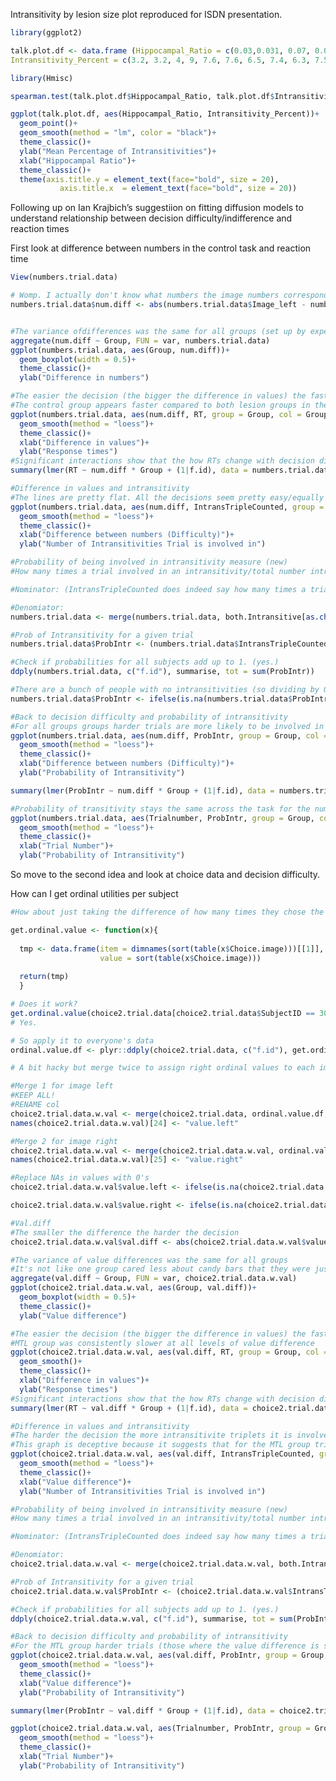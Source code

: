 Intransitivity by lesion size plot reproduced for ISDN presentation.

```r
library(ggplot2)

talk.plot.df <- data.frame (Hippocampal_Ratio = c(0.03,0.031, 0.07, 0.09, 0.095, 0.10, 0.107, 0.115, 0.16, 0.18, 0.195, 0.2, 0.24, 0.255, 0.28, 0.36),
Intransitivity_Percent = c(3.2, 3.2, 4, 9, 7.6, 7.6, 6.5, 7.4, 6.3, 7.5, 7.5, 8, 9.5, 7.5, 22.5, 24.5))

library(Hmisc)

spearman.test(talk.plot.df$Hippocampal_Ratio, talk.plot.df$Intransitivity_Percent)

ggplot(talk.plot.df, aes(Hippocampal_Ratio, Intransitivity_Percent))+
  geom_point()+
  geom_smooth(method = "lm", color = "black")+
  theme_classic()+
  ylab("Mean Percentage of Intransitivities")+
  xlab("Hippocampal Ratio")+
  theme_classic()+
  theme(axis.title.y = element_text(face="bold", size = 20),
           axis.title.x  = element_text(face="bold", size = 20))
```

Following up on Ian Krajbich's suggestiion on fitting diffusion models to understand relationship between decision difficulty/indifference and reaction times

First look at difference between numbers in the control task and reaction time

```r
View(numbers.trial.data)

# Womp. I actually don't know what numbers the image numbers correspond to. Turns out the image numbers are the actual stimuli so can use those for decision difficulty.
numbers.trial.data$num.diff <- abs(numbers.trial.data$Image_left - numbers.trial.data$Image_right)


#The variance ofdifferences was the same for all groups (set up by experiment so manipulation check)
aggregate(num.diff ~ Group, FUN = var, numbers.trial.data)
ggplot(numbers.trial.data, aes(Group, num.diff))+
  geom_boxplot(width = 0.5)+
  theme_classic()+
  ylab("Difference in numbers")

#The easier the decision (the bigger the difference in values) the faster all groups got
#The control group appears faster compared to both lesion groups in the control task BUT this doesn't appear statistically significant in the regression
ggplot(numbers.trial.data, aes(num.diff, RT, group = Group, col = Group))+
  geom_smooth(method = "loess")+
  theme_classic()+
  xlab("Difference in values")+
  ylab("Response times")
#Significant interactions show that the how RTs change with decision difficulty differs by group. Though they all get faster at easier decisions the MTL group is consistently slower
summary(lmer(RT ~ num.diff * Group + (1|f.id), data = numbers.trial.data))

#Difference in values and intransitivity
#The lines are pretty flat. All the decisions seem pretty easy/equally likely to be involved in an intransitivity
ggplot(numbers.trial.data, aes(num.diff, IntransTripleCounted, group = Group, col = Group))+
  geom_smooth(method = "loess")+
  theme_classic()+
  xlab("Difference between numbers (Difficulty)")+
  ylab("Number of Intransitivities Trial is involved in")

#Probability of being involved in intransitivity measure (new)
#How many times a trial involved in an intransitivity/total number intransitivities for subject

#Nominator: (IntransTripleCounted does indeed say how many times a trial was involved in an intransitive triplet)

#Denomiator:
numbers.trial.data <- merge(numbers.trial.data, both.Intransitive[as.character(both.Intransitive$Task) == "numbers", c("f.id", "CleanIntr")], by = "f.id", all.x = T)

#Prob of Intransitivity for a given trial
numbers.trial.data$ProbIntr <- (numbers.trial.data$IntransTripleCounted - numbers.trial.data$MisPressIntransTripleCounted) / (numbers.trial.data$CleanIntr*3)

#Check if probabilities for all subjects add up to 1. (yes.)
ddply(numbers.trial.data, c("f.id"), summarise, tot = sum(ProbIntr))

#There are a bunch of people with no intransitivities (so dividing by 0). Replace these with 0
numbers.trial.data$ProbIntr <- ifelse(is.na(numbers.trial.data$ProbIntr), 0, numbers.trial.data$ProbIntr)

#Back to decision difficulty and probability of intransitivity
#For all groups groups harder trials are more likely to be involved in intransitivities 
ggplot(numbers.trial.data, aes(num.diff, ProbIntr, group = Group, col = Group))+
  geom_smooth(method = "loess")+
  theme_classic()+
  xlab("Difference between numbers (Difficulty)")+
  ylab("Probability of Intransitivity")

summary(lmer(ProbIntr ~ num.diff * Group + (1|f.id), data = numbers.trial.data))

#Probability of transitivity stays the same across the task for the numbers task
ggplot(numbers.trial.data, aes(Trialnumber, ProbIntr, group = Group, col = Group))+
  geom_smooth(method = "loess")+
  theme_classic()+
  xlab("Trial Number")+
  ylab("Probability of Intransitivity")

```

So move to the second idea and look at choice data and decision difficulty. 

How can I get ordinal utilities per subject

```r
#How about just taking the difference of how many times they chose the item and avoid an artificial point system. This way ties will be indifference (0).If they haven't chosen an item assign a 0.

get.ordinal.value <- function(x){
  
  tmp <- data.frame(item = dimnames(sort(table(x$Choice.image)))[[1]],
                    value = sort(table(x$Choice.image)))
  
  return(tmp)
  }

# Does it work?
get.ordinal.value(choice2.trial.data[choice2.trial.data$SubjectID == 306,])
# Yes.

# So apply it to everyone's data
ordinal.value.df <- plyr::ddply(choice2.trial.data, c("f.id"), get.ordinal.value)

# A bit hacky but merge twice to assign right ordinal values to each image and then get value difference per trial.

#Merge 1 for image left
#KEEP ALL!
#RENAME col
choice2.trial.data.w.val <- merge(choice2.trial.data, ordinal.value.df, by.x = c("f.id","Image_left"), by.y = c("f.id","item"), all.x = T)
names(choice2.trial.data.w.val)[24] <- "value.left"

#Merge 2 for image right
choice2.trial.data.w.val <- merge(choice2.trial.data.w.val, ordinal.value.df, by.x = c("f.id","Image_right"), by.y = c("f.id","item"), all.x = T)
names(choice2.trial.data.w.val)[25] <- "value.right"

#Replace NAs in values with 0's
choice2.trial.data.w.val$value.left <- ifelse(is.na(choice2.trial.data.w.val$value.left), 0, choice2.trial.data.w.val$value.left)

choice2.trial.data.w.val$value.right <- ifelse(is.na(choice2.trial.data.w.val$value.right), 0, choice2.trial.data.w.val$value.right)

#Val.diff
#The smaller the difference the harder the decision
choice2.trial.data.w.val$val.diff <- abs(choice2.trial.data.w.val$value.left - choice2.trial.data.w.val$value.right)

#The variance of value differences was the same for all groups
#It's not like one group cared less about candy bars that they were just choosing randomly
aggregate(val.diff ~ Group, FUN = var, choice2.trial.data.w.val)
ggplot(choice2.trial.data.w.val, aes(Group, val.diff))+
  geom_boxplot(width = 0.5)+
  theme_classic()+
  ylab("Value difference")

#The easier the decision (the bigger the difference in values) the faster all groups got
#MTL group was consistently slower at all levels of value difference
ggplot(choice2.trial.data.w.val, aes(val.diff, RT, group = Group, col = Group))+
  geom_smooth()+
  theme_classic()+
  xlab("Difference in values")+
  ylab("Response times")
#Significant interactions show that the how RTs change with decision difficulty differs by group. Though they all get faster at easier decisions the MTL group is consistently slower
summary(lmer(RT ~ val.diff * Group + (1|f.id), data = choice2.trial.data.w.val))

#Difference in values and intransitivity
#The harder the decision the more intransitivite triplets it is involved in
#This graph is deceptive because it suggests that for the MTL group trials that are closer to indifference are involved in more intransitivities but it's not normalized! 
ggplot(choice2.trial.data.w.val, aes(val.diff, IntransTripleCounted, group = Group, col = Group))+
  geom_smooth(method = "loess")+
  theme_classic()+
  xlab("Value difference")+
  ylab("Number of Intransitivities Trial is involved in")

#Probability of being involved in intransitivity measure (new)
#How many times a trial involved in an intransitivity/total number intransitivities for subject

#Nominator: (IntransTripleCounted does indeed say how many times a trial was involved in an intransitive triplet)

#Denomiator:
choice2.trial.data.w.val <- merge(choice2.trial.data.w.val, both.Intransitive[as.character(both.Intransitive$Task) == "choice", c("f.id", "CleanIntr")], by = "f.id", all.x = T)

#Prob of Intransitivity for a given trial
choice2.trial.data.w.val$ProbIntr <- (choice2.trial.data.w.val$IntransTripleCounted - choice2.trial.data.w.val$MisPressIntransTripleCounted) / (choice2.trial.data.w.val$CleanIntr*3)

#Check if probabilities for all subjects add up to 1. (yes.)
ddply(choice2.trial.data.w.val, c("f.id"), summarise, tot = sum(ProbIntr))

#Back to decision difficulty and probability of intransitivity
#For the MTL group harder trials (those where the value difference is smaller) are less likely to be involved in intransitivities suggesting that these decisions are not as hard for them because they have problems with retaining value
ggplot(choice2.trial.data.w.val, aes(val.diff, ProbIntr, group = Group, col = Group))+
  geom_smooth(method = "loess")+
  theme_classic()+
  xlab("Value difference")+
  ylab("Probability of Intransitivity")

summary(lmer(ProbIntr ~ val.diff * Group + (1|f.id), data = choice2.trial.data.w.val))

ggplot(choice2.trial.data.w.val, aes(Trialnumber, ProbIntr, group = Group, col = Group))+
  geom_smooth(method = "loess")+
  theme_classic()+
  xlab("Trial Number")+
  ylab("Probability of Intransitivity")

```